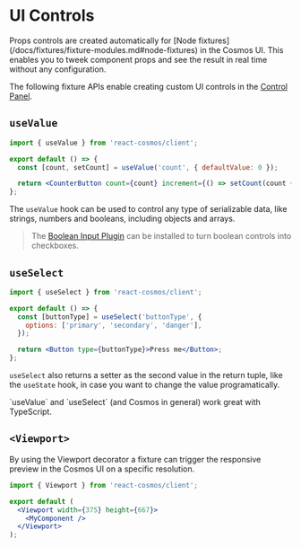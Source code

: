 
# UI Controls

<Callout type="info">
  Props controls are created automatically for [Node
  fixtures](/docs/fixtures/fixture-modules.md#node-fixtures) in the Cosmos UI.
  This enables you to tweek component props and see the result in real time
  without any configuration.
</Callout>

The following fixture APIs enable creating custom UI controls in the [Control Panel](/docs/user-interface.md#control-panel).

## `useValue`

```jsx filename="CounterButton.fixture.jsx"
import { useValue } from 'react-cosmos/client';

export default () => {
  const [count, setCount] = useValue('count', { defaultValue: 0 });

  return <CounterButton count={count} increment={() => setCount(count + 1)} />;
};
```

The `useValue` hook can be used to control any type of serializable data, like strings, numbers and booleans, including objects and arrays.

> The [Boolean Input Plugin](/docs/plugins#boolean-input-plugin) can be installed to turn boolean controls into checkboxes.

## `useSelect`

```jsx filename="Button.fixture.jsx"
import { useSelect } from 'react-cosmos/client';

export default () => {
  const [buttonType] = useSelect('buttonType', {
    options: ['primary', 'secondary', 'danger'],
  });

  return <Button type={buttonType}>Press me</Button>;
};
```

`useSelect` also returns a setter as the second value in the return tuple, like the `useState` hook, in case you want to change the value programatically.

<Callout type="info">
  `useValue` and `useSelect` (and Cosmos in general) work great with TypeScript.
</Callout>

## `<Viewport>`

By using the Viewport decorator a fixture can trigger the responsive preview in the Cosmos UI on a specific resolution.

```jsx
import { Viewport } from 'react-cosmos/client';

export default (
  <Viewport width={375} height={667}>
    <MyComponent />
  </Viewport>
);
```
